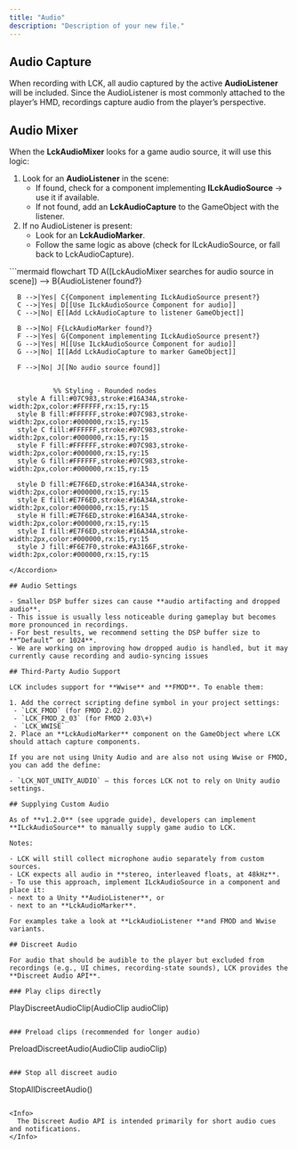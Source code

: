 ```yaml
---
title: "Audio"
description: "Description of your new file."
---
```


## Audio Capture

When recording with LCK, all audio captured by the active **AudioListener** will be included. Since the AudioListener is most commonly attached to the player’s HMD, recordings capture audio from the player’s perspective.

## Audio Mixer

When the **LckAudioMixer** looks for a game audio source, it will use this logic:

1. Look for an **AudioListener** in the scene:
   - If found, check for a component implementing **ILckAudioSource** → use it if available.
   - If not found, add an **LckAudioCapture** to the GameObject with the listener.
2. If no AudioListener is present:
   - Look for an **LckAudioMarker**.
   - Follow the same logic as above (check for ILckAudioSource, or fall back to LckAudioCapture).

<Accordion title="Audio Mixer Flow Diagram" defaultOpen icon="volume">
  ```mermaid
  flowchart TD
      A([LckAudioMixer searches for audio source in scene]) --> B{AudioListener found?}
  
      B -->|Yes| C{Component implementing ILckAudioSource present?}
      C -->|Yes| D[[Use ILckAudioSource Component for audio]]
      C -->|No| E[[Add LckAudioCapture to listener GameObject]]
  
      B -->|No| F{LckAudioMarker found?}
      F -->|Yes| G{Component implementing ILckAudioSource present?}
      G -->|Yes| H[[Use ILckAudioSource Component for audio]]
      G -->|No| I[[Add LckAudioCapture to marker GameObject]]
  
      F -->|No| J[[No audio source found]]
  
  
               %% Styling - Rounded nodes
      style A fill:#07C983,stroke:#16A34A,stroke-width:2px,color:#FFFFFF,rx:15,ry:15
      style B fill:#FFFFFF,stroke:#07C983,stroke-width:2px,color:#000000,rx:15,ry:15
      style C fill:#FFFFFF,stroke:#07C983,stroke-width:2px,color:#000000,rx:15,ry:15
      style F fill:#FFFFFF,stroke:#07C983,stroke-width:2px,color:#000000,rx:15,ry:15
      style G fill:#FFFFFF,stroke:#07C983,stroke-width:2px,color:#000000,rx:15,ry:15
  
      style D fill:#E7F6ED,stroke:#16A34A,stroke-width:2px,color:#000000,rx:15,ry:15
      style E fill:#E7F6ED,stroke:#16A34A,stroke-width:2px,color:#000000,rx:15,ry:15
      style H fill:#E7F6ED,stroke:#16A34A,stroke-width:2px,color:#000000,rx:15,ry:15
      style I fill:#E7F6ED,stroke:#16A34A,stroke-width:2px,color:#000000,rx:15,ry:15
      style J fill:#F6E7F0,stroke:#A3166F,stroke-width:2px,color:#000000,rx:15,ry:15
  ```
</Accordion>

## Audio Settings

- Smaller DSP buffer sizes can cause **audio artifacting and dropped audio**.
- This issue is usually less noticeable during gameplay but becomes more pronounced in recordings.
- For best results, we recommend setting the DSP buffer size to **“Default” or 1024**.
- We are working on improving how dropped audio is handled, but it may currently cause recording and audio-syncing issues

## Third-Party Audio Support

LCK includes support for **Wwise** and **FMOD**. To enable them:

1. Add the correct scripting define symbol in your project settings:
   - `LCK_FMOD` (for FMOD 2.02)
   - `LCK_FMOD_2_03` (for FMOD 2.03\+)
   - `LCK_WWISE`
2. Place an **LckAudioMarker** component on the GameObject where LCK should attach capture components.

If you are not using Unity Audio and are also not using Wwise or FMOD, you can add the define:

- `LCK_NOT_UNITY_AUDIO` — this forces LCK not to rely on Unity audio settings.

## Supplying Custom Audio

As of **v1.2.0** (see upgrade guide), developers can implement **ILckAudioSource** to manually supply game audio to LCK.

Notes:

- LCK will still collect microphone audio separately from custom sources.
- LCK expects all audio in **stereo, interleaved floats, at 48kHz**.
- To use this approach, implement ILckAudioSource in a component and place it:
  - next to a Unity **AudioListener**, or
  - next to an **LckAudioMarker**.

For examples take a look at **LckAudioListener **and FMOD and Wwise variants.

## Discreet Audio

For audio that should be audible to the player but excluded from recordings (e.g., UI chimes, recording-state sounds), LCK provides the **Discreet Audio API**.

### Play clips directly

```
PlayDiscreetAudioClip(AudioClip audioClip)
```

### Preload clips (recommended for longer audio)

```
PreloadDiscreetAudio(AudioClip audioClip)
```

### Stop all discreet audio

```
StopAllDiscreetAudio()
```

<Info>
  The Discreet Audio API is intended primarily for short audio cues and notifications.
</Info>